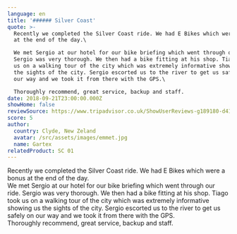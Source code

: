 ```yaml
---
language: en
title: '###### Silver Coast'
quote: >-
  Recently we completed the Silver Coast ride. We had E Bikes which were a bonus
  at the end of the day.\

  We met Sergio at our hotel for our bike briefing which went through our ride.
  Sergio was very thorough. We then had a bike fitting at his shop. Tiago took
  us on a walking tour of the city which was extremely informative showing us
  the sights of the city. Sergio escorted us to the river to get us safely on
  our way and we took it from there with the GPS.\

  Thoroughly recommend, great service, backup and staff.
date: 2018-09-21T23:00:00.000Z
showHome: false
reviewSource: https://www.tripadvisor.co.uk/ShowUserReviews-g189180-d4105907-r618713505-Top_Bike_tours_Portugal-Porto_Porto_District_Northern_Portugal.html
score: 5
author:
  country: Clyde, New Zeland
  avatar: /src/assets/images/emmet.jpg
  name: Gartex
relatedProduct: SC 01
---
```


Recently we completed the Silver Coast ride. We had E Bikes which were a bonus
at the end of the day.\
We met Sergio at our hotel for our bike briefing which went through our ride.
Sergio was very thorough. We then had a bike fitting at his shop. Tiago took us
on a walking tour of the city which was extremely informative showing us the
sights of the city. Sergio escorted us to the river to get us safely on our way
and we took it from there with the GPS.\
Thoroughly recommend, great service, backup and staff.
